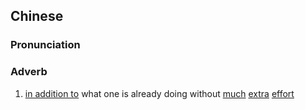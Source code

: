==Chinese==
{{zh-forms|s=顺带}}

===Pronunciation===
{{zh-pron
|m=shùndài
|c=seon6 daai3
|mn=sūn-tài/tw:sūn-tòa
|cat=a
}}

===Adverb===
{{zh-adv}}

# [[in addition to]] what one is already doing without [[much]] [[extra]] [[effort]]